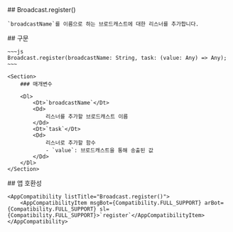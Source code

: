 
<Section>
    ## Broadcast.register()

    `broadcastName`를 이름으로 하는 브로드캐스트에 대한 리스너를 추가합니다.
</Section>
<Section>
    ## 구문

    ~~~js
    Broadcast.register(broadcastName: String, task: (value: Any) => Any);
    ~~~

    <Section>
        ### 매개변수

        <Dl>
            <Dt>`broadcastName`</Dt>
            <Dd>
                리스너를 추가할 브로드캐스트 이름
            </Dd>
            <Dt>`task`</Dt>
            <Dd>
                리스너로 추가할 함수
                - `value`: 브로드캐스트을 통해 송출된 값
            </Dd>
        </Dl>
    </Section>
</Section>
<Section>
    ## 앱 호환성

    <AppCompatibility listTitle="Broadcast.register()">
        <AppCompatibilityItem msgBot={Compatibility.FULL_SUPPORT} arBot={Compatibility.FULL_SUPPORT} sl={Compatibility.FULL_SUPPORT}>`register`</AppCompatibilityItem>
    </AppCompatibility>
</Section>